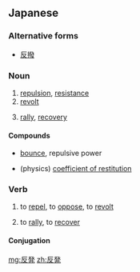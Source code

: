 ==Japanese==
{{ja-kanjitab|はん|はつ|k2=ぱつ|yomi=o}}

===Alternative forms===
* [[反撥]]

===Noun===
{{ja-noun|はんぱつ|kyu=反發}}

# [[repulsion]], [[resistance]]
# [[revolt]]
# {{lb|ja|stock market|sort=はんぱつ}} [[rally]], [[recovery]]

====Compounds====
* {{ja-def|反発力}} [[bounce]], repulsive power
* {{ja-def|反発係数}} (physics) [[:w:Coefficient of restitution|coefficient of restitution]]

===Verb===
{{ja-verb-suru|はんぱつ|kyu=反發}}

# to [[repel]], to [[oppose]], to [[revolt]]
# {{lb|ja|stock market|sort=はんぱつする}} to [[rally]], to [[recover]]

====Conjugation====
{{ja-suru|はんぱつ}}

[[mg:反発]]
[[zh:反発]]